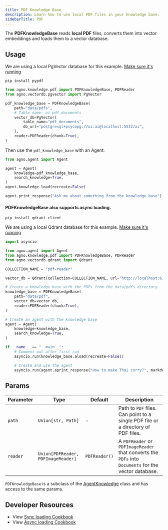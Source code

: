 ```yaml
---
title: PDF Knowledge Base
description: Learn how to use local PDF files in your knowledge base.
sidebarTitle: PDF
---
```


The **PDFKnowledgeBase** reads **local PDF** files, converts them into vector embeddings and loads them to a vector database.

## Usage

<Note>

We are using a local PgVector database for this example. [Make sure it's running](https://docs.agno.com/vectordb/pgvector)

</Note>

```shell
pip install pypdf
```

```python knowledge_base.py
from agno.knowledge.pdf import PDFKnowledgeBase, PDFReader
from agno.vectordb.pgvector import PgVector

pdf_knowledge_base = PDFKnowledgeBase(
    path="data/pdfs",
    # Table name: ai.pdf_documents
    vector_db=PgVector(
        table_name="pdf_documents",
        db_url="postgresql+psycopg://ai:ai@localhost:5532/ai",
    ),
    reader=PDFReader(chunk=True),
)
```

Then use the `pdf_knowledge_base` with an Agent:

```python agent.py
from agno.agent import Agent

agent = Agent(
    knowledge=pdf_knowledge_base,
    search_knowledge=True,
)
agent.knowledge.load(recreate=False)

agent.print_response("Ask me about something from the knowledge base")
```

#### PDFKnowledgeBase also supports async loading.

```shell
pip install qdrant-client
```
We are using a local Qdrant database for this example. [Make sure it's running](https://docs.agno.com/vectordb/qdrant)

```python async_knowledge_base.py
import asyncio

from agno.agent import Agent
from agno.knowledge.pdf import PDFKnowledgeBase, PDFReader
from agno.vectordb.qdrant import Qdrant

COLLECTION_NAME = "pdf-reader"

vector_db = Qdrant(collection=COLLECTION_NAME, url="http://localhost:6333")

# Create a knowledge base with the PDFs from the data/pdfs directory
knowledge_base = PDFKnowledgeBase(
    path="data/pdf",
    vector_db=vector_db,
    reader=PDFReader(chunk=True),
)

# Create an agent with the knowledge base
agent = Agent(
    knowledge=knowledge_base,
    search_knowledge=True,
)

if __name__ == "__main__":
    # Comment out after first run
    asyncio.run(knowledge_base.aload(recreate=False))

    # Create and use the agent
    asyncio.run(agent.aprint_response("How to make Thai curry?", markdown=True))
```

## Params

| Parameter | Type                               | Default       | Description                                                                                          |
| --------- | ---------------------------------- | ------------- | ---------------------------------------------------------------------------------------------------- |
| `path`    | `Union[str, Path]`                 | -             | Path to `PDF` files. Can point to a single PDF file or a directory of PDF files.                     |
| `reader`  | `Union[PDFReader, PDFImageReader]` | `PDFReader()` | A `PDFReader` or `PDFImageReader` that converts the `PDFs` into `Documents` for the vector database. |

`PDFKnowledgeBase` is a subclass of the [AgentKnowledge](/reference/knowledge/base) class and has access to the same params.

## Developer Resources

- View [Sync loading Cookbook](https://github.com/agno-agi/agno/tree/v2.0/cookbook/agent_concepts/knowledge/pdf_kb.py)
- View [Async loading Cookbook](https://github.com/agno-agi/agno/tree/v2.0/cookbook/agent_concepts/knowledge/pdf_kb_async.py)


